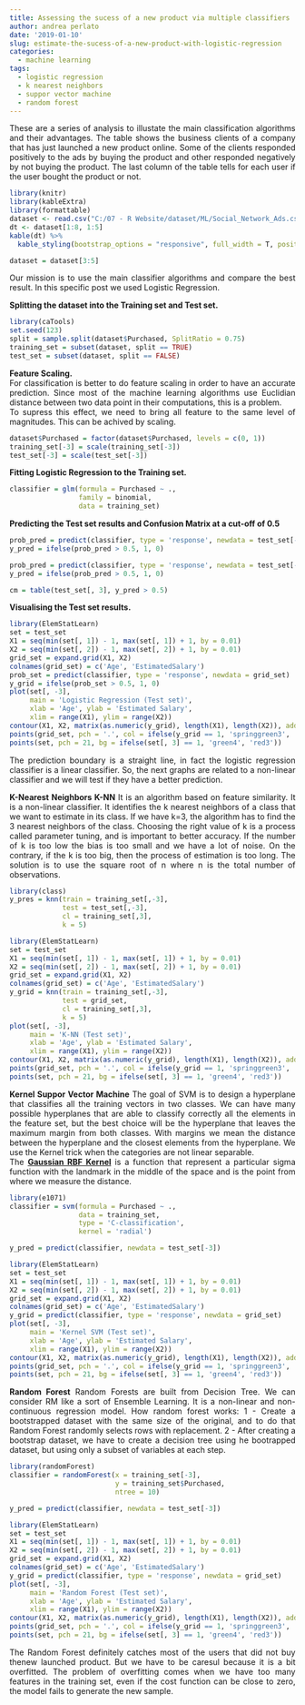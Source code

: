 ```yaml
---
title: Assessing the sucess of a new product via multiple classifiers
author: andrea perlato
date: '2019-01-10'
slug: estimate-the-sucess-of-a-new-product-with-logistic-regression
categories:
  - machine learning
tags:
  - logistic regression
  - k nearest neighbors
  - suppor vector machine
  - random forest
---
```


<style>
body {
text-align: justify}
</style>

These are a series of analysis to illustate the main classification algorithms and their advantages.
The table shows the business clients of a company that has just launched a new product online. Some of the clients responded positively to the ads by buying the product and other responded negatively by not buying the product. The last column of the table tells for each user if the user bought the product or not.


```r
library(knitr)
library(kableExtra)
library(formattable)
dataset <- read.csv("C:/07 - R Website/dataset/ML/Social_Network_Ads.csv")
dt <- dataset[1:8, 1:5]
kable(dt) %>%
  kable_styling(bootstrap_options = "responsive", full_width = T, position = "center")

dataset = dataset[3:5]

```

Our mission is to use the main classifier algorithms and compare the best result. In this specific post we used Logistic Regression.

**Splitting the dataset into the Training set and Test set.** 
```r
library(caTools)
set.seed(123)
split = sample.split(dataset$Purchased, SplitRatio = 0.75)
training_set = subset(dataset, split == TRUE)
test_set = subset(dataset, split == FALSE) 

```

**Feature Scaling.** <br/>
For classification is better to do feature scaling in order to have an accurate prediction.
Since most of the machine learning algorithms use Euclidian distance between two data point in their computations, this is a problem. <br/>
To supress this effect, we need to bring all feature to the same level of magnitudes. This can be achived by scaling.
```r
dataset$Purchased = factor(dataset$Purchased, levels = c(0, 1))
training_set[-3] = scale(training_set[-3])
test_set[-3] = scale(test_set[-3])

```

**Fitting Logistic Regression to the Training set.**
```r
classifier = glm(formula = Purchased ~ .,
                 family = binomial,
                 data = training_set)

```

**Predicting the Test set results and Confusion Matrix at a cut-off of 0.5**
```r
prob_pred = predict(classifier, type = 'response', newdata = test_set[-3])
y_pred = ifelse(prob_pred > 0.5, 1, 0)

prob_pred = predict(classifier, type = 'response', newdata = test_set[-3])
y_pred = ifelse(prob_pred > 0.5, 1, 0)

cm = table(test_set[, 3], y_pred > 0.5)

```

**Visualising the Test set results.**
```r
library(ElemStatLearn)
set = test_set
X1 = seq(min(set[, 1]) - 1, max(set[, 1]) + 1, by = 0.01)
X2 = seq(min(set[, 2]) - 1, max(set[, 2]) + 1, by = 0.01)
grid_set = expand.grid(X1, X2)
colnames(grid_set) = c('Age', 'EstimatedSalary')
prob_set = predict(classifier, type = 'response', newdata = grid_set)
y_grid = ifelse(prob_set > 0.5, 1, 0)
plot(set[, -3],
     main = 'Logistic Regression (Test set)',
     xlab = 'Age', ylab = 'Estimated Salary',
     xlim = range(X1), ylim = range(X2))
contour(X1, X2, matrix(as.numeric(y_grid), length(X1), length(X2)), add = TRUE)
points(grid_set, pch = '.', col = ifelse(y_grid == 1, 'springgreen3', 'tomato'))
points(set, pch = 21, bg = ifelse(set[, 3] == 1, 'green4', 'red3'))

```

The prediction boundary is a straight line, in fact the logistic regression classifier is a linear classifier. 
So, the next graphs are related to a non-linear classifier and we will test if they have a better prediction.


**K-Nearest Neighbors K-NN**
It is an algorithm based on feature similarity. It is a non-linear classifier. 
It identifies the k nearest neighbors of a class that we want to estimate in its class. If we have k=3, the algorithm has to find the 3 nearest neighbors of the class.
Choosing the right value of k is a process called parameter tuning, and is important to better accuracy.
If the number of k is too low the bias is too small and we have a lot of noise. On the contrary, if the k is too big, then the process of estimation is too long.
The solution is to use the square root of n where n is the total number of observations.

```r
library(class)
y_pres = knn(train = training_set[,-3], 
             test = test_set[,-3], 
             cl = training_set[,3],
             k = 5)

```

```r
library(ElemStatLearn)
set = test_set
X1 = seq(min(set[, 1]) - 1, max(set[, 1]) + 1, by = 0.01)
X2 = seq(min(set[, 2]) - 1, max(set[, 2]) + 1, by = 0.01)
grid_set = expand.grid(X1, X2)
colnames(grid_set) = c('Age', 'EstimatedSalary')
y_grid = knn(train = training_set[,-3], 
             test = grid_set, 
             cl = training_set[,3],
             k = 5)
plot(set[, -3],
     main = 'K-NN (Test set)',
     xlab = 'Age', ylab = 'Estimated Salary',
     xlim = range(X1), ylim = range(X2))
contour(X1, X2, matrix(as.numeric(y_grid), length(X1), length(X2)), add = TRUE)
points(grid_set, pch = '.', col = ifelse(y_grid == 1, 'springgreen3', 'tomato'))
points(set, pch = 21, bg = ifelse(set[, 3] == 1, 'green4', 'red3'))

```

**Kernel Suppor Vector Machine**
The goal of SVM is to design a hyperplane that classifies all the training vectors in two classes. We can have many possible hyperplanes that are able to classify correctly all the elements in the feature set, but the best choice will be the hyperplane that leaves the maximum margin from both classes. With margins we mean the distance between the hyperplane and the closest elements from the hyperplane. We use the Kernel trick when the categories are not linear separable. </br>
The [**Gaussian RBF Kernel**](https://en.wikipedia.org/wiki/Radial_basis_function_kernel) is a function that represent a particular sigma function with the landmark in the middle of the space and is the point from where we measure the distance.

```r
library(e1071)
classifier = svm(formula = Purchased ~ .,
                 data = training_set,
                 type = 'C-classification',
                 kernel = 'radial')

y_pred = predict(classifier, newdata = test_set[-3])

```
```r
library(ElemStatLearn)
set = test_set
X1 = seq(min(set[, 1]) - 1, max(set[, 1]) + 1, by = 0.01)
X2 = seq(min(set[, 2]) - 1, max(set[, 2]) + 1, by = 0.01)
grid_set = expand.grid(X1, X2)
colnames(grid_set) = c('Age', 'EstimatedSalary')
y_grid = predict(classifier, type = 'response', newdata = grid_set)
plot(set[, -3],
     main = 'Kernel SVM (Test set)',
     xlab = 'Age', ylab = 'Estimated Salary',
     xlim = range(X1), ylim = range(X2))
contour(X1, X2, matrix(as.numeric(y_grid), length(X1), length(X2)), add = TRUE)
points(grid_set, pch = '.', col = ifelse(y_grid == 1, 'springgreen3', 'tomato'))
points(set, pch = 21, bg = ifelse(set[, 3] == 1, 'green4', 'red3'))

```

**Random Forest**
Random Forests are built from Decision Tree. 
We can consider RM like a sort of Ensemble Learning. It is a non-linear and non-continuous regression model.
How random forest works:
1 - Create a bootstrapped dataset with the same size of the original, and to do that Random Forest randomly selects rows with replacement.
2 - After creating a bootstrap dataset, we have to create a decision tree using he bootrapped dataset, but using only a subset of variables at each step.

```r
library(randomForest)
classifier = randomForest(x = training_set[-3],
                          y = training_set$Purchased,
                          ntree = 10)

y_pred = predict(classifier, newdata = test_set[-3])

```
```r
library(ElemStatLearn)
set = test_set
X1 = seq(min(set[, 1]) - 1, max(set[, 1]) + 1, by = 0.01)
X2 = seq(min(set[, 2]) - 1, max(set[, 2]) + 1, by = 0.01)
grid_set = expand.grid(X1, X2)
colnames(grid_set) = c('Age', 'EstimatedSalary')
y_grid = predict(classifier, type = 'response', newdata = grid_set)
plot(set[, -3],
     main = 'Random Forest (Test set)',
     xlab = 'Age', ylab = 'Estimated Salary',
     xlim = range(X1), ylim = range(X2))
contour(X1, X2, matrix(as.numeric(y_grid), length(X1), length(X2)), add = TRUE)
points(grid_set, pch = '.', col = ifelse(y_grid == 1, 'springgreen3', 'tomato'))
points(set, pch = 21, bg = ifelse(set[, 3] == 1, 'green4', 'red3'))

```

The Random Forest definitely catches most of the users that did not buy thenew launched product.
But we have to be caresul because it is a bit overfitted. The problem of overfitting comes when we have too many features in the training set, even if the cost function can be close to zero, the model fails to generate the new sample.














